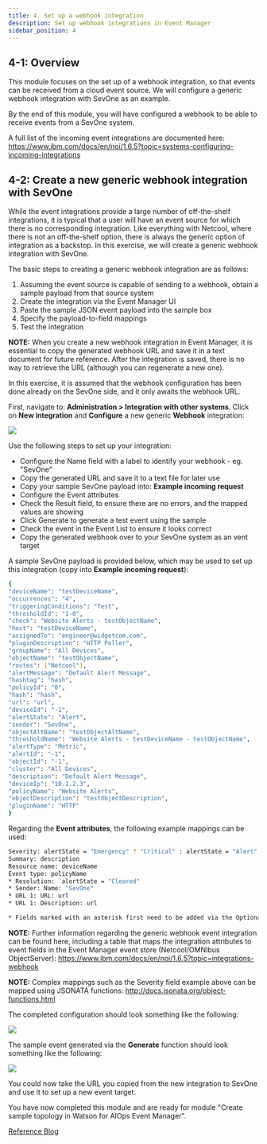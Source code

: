 ```yaml
---
title: 4. Set up a webhook integration
description: Set up webhook integrations in Event Manager
sidebar_position: 4
---
```


## 4-1: Overview

This module focuses on the set up of a webhook integration, so that events can
be received from a cloud event source. We will configure a generic webhook
integration with SevOne as an example.

By the end of this module, you will have configured a webhook to be able to
receive events from a SevOne system.

A full list of the incoming event integrations are documented here:
https://www.ibm.com/docs/en/noi/1.6.5?topic=systems-configuring-incoming-integrations

## 4-2: Create a new generic webhook integration with SevOne

While the event integrations provide a large number of off-the-shelf
integrations, it is typical that a user will have an event source for which
there is no corresponding integration. Like everything with Netcool, where there
is not an off-the-shelf option, there is always the generic option of
integration as a backstop. In this exercise, we will create a generic webhook
integration with SevOne.

The basic steps to creating a generic webhook integration are as follows:

1. Assuming the event source is capable of sending to a webhook, obtain a sample
   payload from that source system
2. Create the integration via the Event Manager UI
3. Paste the sample JSON event payload into the sample box
4. Specify the payload-to-field mappings
5. Test the integration

**NOTE:** When you create a new webhook integration in Event Manager, it is
essential to copy the generated webhook URL and save it in a text document for
future reference. After the integration is saved, there is no way to retrieve
the URL (although you can regenerate a new one).

In this exercise, it is assumed that the webhook configuration has been done
already on the SevOne side, and it only awaits the webhook URL.

First, navigate to: **Administration > Integration with other systems**. Click
on **New integration** and **Configure** a new generic **Webhook** integration:

![](images/generic_webhook.png)

Use the following steps to set up your integration:

- Configure the Name field with a label to identify your webhook - eg. "SevOne"
- Copy the generated URL and save it to a text file for later use
- Copy your sample SevOne payload into: **Example incoming request**
- Configure the Event attributes
- Check the Result field, to ensure there are no errors, and the mapped values
  are showing
- Click Generate to generate a test event using the sample
- Check the event in the Event List to ensure it looks correct
- Copy the generated webhook over to your SevOne system as an vent target

A sample SevOne payload is provided below, which may be used to set up this
integration (copy into **Example incoming request**):

```sh
{
"deviceName": "testDeviceName",
"occurrences": "4",
"triggeringConditions": "Test",
"thresholdId": "1-0",
"check": "Website Alerts - testObjectName",
"host": "testDeviceName",
"assignedTo": "engineer@widgetcom.com",
"pluginDescription": "HTTP Poller",
"groupName": "All Devices",
"objectName": "testObjectName",
"routes": ["Netcool"],
"alertMessage": "Default Alert Message",
"hashtag": "hash",
"policyId": "0",
"hash": "hash",
"url": "url",
"deviceId": "-1",
"alertState": "Alert",
"sender": "SevOne",
"objectAltName": "testObjectAltName",
"thresholdName": "Website Alerts - testDeviceName - testObjectName",
"alertType": "Metric",
"alertId": "-1",
"objectId": "-1",
"cluster": "All Devices",
"description": "Default Alert Message",
"deviceIp": "10.1.2.3",
"policyName": "Website Alerts",
"objectDescription": "testObjectDescription",
"pluginName": "HTTP"
}
```

Regarding the **Event attributes**, the following example mappings can be used:

```sh
Severity: alertState = "Emergency" ? "Critical" : alertState = "Alert" ? "Critical" : alertState = "Critical" ? "Critical" : alertState = "Error" ? "Major" : alertState = "Cleared" ? "Cleared"
Summary: description
Resource name: deviceName
Event type: policyName
* Resolution:  alertState = "Cleared"
* Sender: Name: "SevOne"
* URL 1: URL: url
* URL 1: Description: url

* Fields marked with an asterisk first need to be added via the Optional event attributes link.

```

**NOTE:** Further information regarding the generic webhook event integration
can be found here, including a table that maps the integration attributes to
event fields in the Event Manager event store (Netcool/OMNIbus ObjectServer):
https://www.ibm.com/docs/en/noi/1.6.5?topic=integrations-webhook

**NOTE:** Complex mappings such as the Severity field example above can be
mapped using JSONATA functions: http://docs.jsonata.org/object-functions.html

The completed configuration should look something like the following:

![](images/mapping.png)

The sample event generated via the **Generate** function should look something
like the following:

![](images/event.png)

You could now take the URL you copied from the new integration to SevOne and use
it to set up a new event target.

You have now completed this module and are ready for module "Create sample
topology in Watson for AIOps Event Manager".

[Reference Blog](https://community.ibm.com/community/user/aiops/blogs/zane-bray1/2022/04/22/getting-started-with-watson-aiops-event-manager-37)
